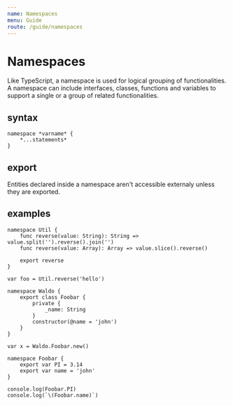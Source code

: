```yaml
---
name: Namespaces
menu: Guide
route: /guide/namespaces
---
```


# Namespaces

Like TypeScript, a namespace is used for logical grouping of functionalities.
A namespace can include interfaces, classes, functions and variables to support a single or a group of related functionalities.

## syntax

```syntax
namespace *varname* {
	*...statements*
}
```

## export

Entities declared inside a namespace aren't accessible externaly unless they are exported.

## examples

```kaoscript
namespace Util {
	func reverse(value: String): String => value.split('').reverse().join('')
	func reverse(value: Array): Array => value.slice().reverse()

	export reverse
}

var foo = Util.reverse('hello')
```

```kaoscript
namespace Waldo {
	export class Foobar {
		private {
			_name: String
		}
		constructor(@name = 'john')
	}
}

var x = Waldo.Foobar.new()
```

```kaoscript
namespace Foobar {
	export var PI = 3.14
	export var name = 'john'
}

console.log(Foobar.PI)
console.log(`\(Foobar.name)`)
```
